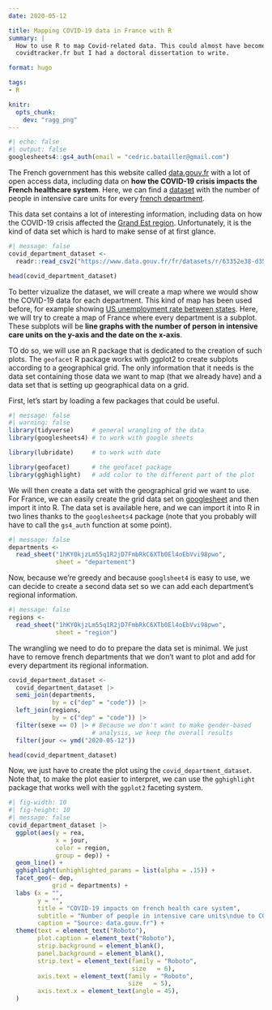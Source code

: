 ```yaml
---
date: 2020-05-12

title: Mapping COVID-19 data in France with R
summary: | 
  How to use R to map Covid-related data. This could almost have become
  covidtracker.fr but I had a doctoral dissertation to write.

format: hugo

tags:
- R

knitr:
  opts_chunk: 
    dev: "ragg_png"
---
```


```r
#| echo: false
#| output: false
googlesheets4::gs4_auth(email = "cedric.batailler@gmail.com")
```

The French government has this website called
[data.gouv.fr](https://data.gouv.fr) with a lot of open access data, including
data on **how the COVID-19 crisis impacts the French healthcare system**. Here,
we can find a
[dataset](https://www.data.gouv.fr/fr/datasets/indicateurs-dactivite-epidemique-covid-19-par-departement/)
with the number of people in intensive care units for every [french
department](https://en.wikipedia.org/wiki/Departments_of_France).

This data set contains a lot of interesting information, including data on how
the COVID-19 crisis affected the [Grand Est
region](https://www.lemonde.fr/planete/article/2020/03/25/coronavirus-le-grand-est-affronte-une-situation-sanitaire-devenue-critique_6034319_3244.html).
Unfortunately, it is the kind of data set which is hard to make sense of at
first glance.

```r
#| message: false
covid_department_dataset <- 
  readr::read_csv2("https://www.data.gouv.fr/fr/datasets/r/63352e38-d353-4b54-bfd1-f1b3ee1cabd7")

head(covid_department_dataset)
```

To better vizualize the dataset, we will create a map where we would show the 
COVID-19 data for each department. This kind of map has been used before, for 
example showing [US unemployment rate between states](https://hafen.github.io/geofacet/). 
Here, we will try to create a map of France where every department is a subplot. 
These subplots will be **line graphs with the number of person in intensive 
care units on the y-axis and the date on the x-axis**. 

TO do so, we will use an R package that is dedicated to the creation of 
such plots. The `geofacet` R package works with ggplot2 to create 
subplots according to a geographical grid. The only information that it needs is 
the data set containing those data we want to map (that we already have) 
and a data set that is setting up geographical data on a grid. 

First, let's start by loading a few packages that could be useful. 

```r
#| message: false
#| warning: false
library(tidyverse)     # general wrangling of the data
library(googlesheets4) # to work with google sheets

library(lubridate)     # to work with date

library(geofacet)      # the geofacet package
library(gghighlight)   # add color to the different part of the plot
```

We will then create a data set with the geographical grid we want to use. For 
France, we can easily create the grid data set on [googlesheet](https://docs.google.com/spreadsheets/d/1hKY0kjzLm55q1R2jD7FmbRkC6XTb0El4oEbVvi98pwo/)
and then import it into R. The data set is available here, and we can import it 
into R in two lines thanks to the `googlesheets4` package (note that you probably 
will have to call the `gs4_auth` function at some point). 

```r
#| message: false
departments <- 
  read_sheet("1hKY0kjzLm55q1R2jD7FmbRkC6XTb0El4oEbVvi98pwo", 
             sheet = "departement")
```

Now, because we're greedy and because `googlsheet4` is easy to use, we can 
decide to create a second data set so we can add each department's regional 
information.

```r
#| message: false
regions <- 
  read_sheet("1hKY0kjzLm55q1R2jD7FmbRkC6XTb0El4oEbVvi98pwo", 
             sheet = "region")
```

The wrangling we need to do to prepare the data set is minimal. We just have to 
remove french departments that we don't want to plot and add for every 
department its regional information.

```r
covid_department_dataset <-
  covid_department_dataset |>
  semi_join(departments,
            by = c("dep" = "code")) |> 
  left_join(regions, 
            by = c("dep" = "code")) |>
  filter(sexe == 0) |> # Because we don't want to make gender-based 
                       # analysis, we keep the overall results 
  filter(jour <= ymd("2020-05-12"))

head(covid_department_dataset)
```

Now, we just have to create the plot using the `covid_department_dataset`. Note 
that, to make the plot easier to interpret, we can use the `gghighlight` 
package that works well with the `ggplot2` faceting system. 

```r
#| fig-width: 10
#| fig-height: 10
#| message: false
covid_department_dataset |>
  ggplot(aes(y = rea,
             x = jour,
             color = region,
             group = dep)) +
  geom_line() +
  gghighlight(unhighlighted_params = list(alpha = .15)) +
  facet_geo(~ dep,
            grid = departments) +
  labs (x = "",
        y = "",
        title = "COVID-19 impacts on french health care system",
        subtitle = "Number of people in intensive care units\ndue to COVID-19.",
        caption = "Source: data.gouv.fr") +
  theme(text = element_text("Roboto"), 
        plot.caption = element_text("Roboto"),
        strip.background = element_blank(),
        panel.background = element_blank(),
        strip.text = element_text(family = "Roboto", 
                                  size   = 6),
        axis.text = element_text(family = "Roboto", 
                                 size   = 5),
        axis.text.x = element_text(angle = 45),
  )
```

